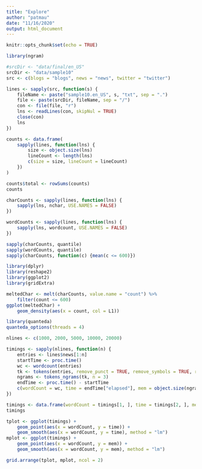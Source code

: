 ```yaml
---
title: "Explore"
author: "patmau"
date: "11/16/2020"
output: html_document
---
```


```r
knitr::opts_chunk$set(echo = TRUE)
```

```r
library(ngram)

#srcDir <- "data/final/en_US"
srcDir <- "data/sample10"
src <- c(blogs = "blogs", news = "news", twitter = "twitter")

lines <- sapply(src, function(s) {
    fileName <- paste("sample10.en_US", s, "txt", sep = ".")
    file <- paste(srcDir, fileName, sep = "/")
    con <- file(file, "r")
    lns <- readLines(con, skipNul = TRUE)
    close(con)
    lns
})

counts <- data.frame(
    sapply(lines, function(lns) {
        size <- object.size(lns) 
        lineCount <- length(lns)
        c(size = size, lineCount = lineCount)
    }) 
)

counts$total <- rowSums(counts)
counts

```

```r
charCounts <- sapply(lines, function(lns) {
    sapply(lns, nchar, USE.NAMES = FALSE)
})

wordCounts <- sapply(lines, function(lns) {
    sapply(lns, wordcount, USE.NAMES = FALSE)
})

sapply(charCounts, quantile)
sapply(wordCounts, quantile)
sapply(charCounts, function(c) {mean(c <= 600)})
```

```r
library(dplyr)
library(reshape2)
library(ggplot2)
library(gridExtra)

meltedChar <- melt(charCounts, value.name = "count") %>%
    filter(count <= 600)
ggplot(meltedChar) +
    geom_density(aes(x = count, col = L1))
```

```r
library(quanteda)
quanteda_options(threads = 4)

nlines <- c(1000, 2000, 5000, 10000, 20000)

timings <- sapply(nlines, function(n) {
    entries <- lines$news[1:n]
    startTime <- proc.time()
    wc <- wordcount(entries)
    tk <- tokens(entries, remove_punct = TRUE, remove_symbols = TRUE, remove_url = TRUE)
    ngrams <- tokens_ngrams(tk, n = 3)
    endTime <- proc.time() - startTime
    c(wordCount = wc, time = endTime["elapsed"], mem = object.size(ngrams) / 1024^2)
})

timings <- data.frame(wordCount = timings[1, ], time = timings[2, ], mem = timings[3, ])
timings

tplot <- ggplot(timings) +
    geom_point(aes(x = wordCount, y = time)) +
    geom_smooth(aes(x = wordCount, y = time), method = "lm")
mplot <- ggplot(timings) +
    geom_point(aes(x = wordCount, y = mem)) +
    geom_smooth(aes(x = wordCount, y = mem), method = "lm")

grid.arrange(tplot, mplot, ncol = 2)
```
